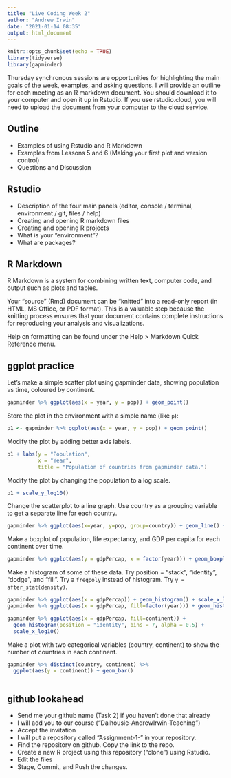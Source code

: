 ```yaml
---
title: "Live Coding Week 2"
author: "Andrew Irwin"
date: "2021-01-14 08:35"
output: html_document
---
```


```r
knitr::opts_chunk$set(echo = TRUE)
library(tidyverse)
library(gapminder)
```

Thursday synchronous sessions are opportunities for highlighting the main goals of the week, examples, and asking questions. I will provide an outline for each meeting as an R markdown document. You should download it to your computer and open it up in Rstudio. If you use rstudio.cloud, you will need to upload the document from your computer to the cloud service.

## Outline

* Examples of using Rstudio and R Markdown
* Examples from Lessons 5 and 6 (Making your first plot and version control)
* Questions and Discussion

## Rstudio

* Description of the four main panels (editor, console / terminal, environment / git, files / help)
* Creating and opening R markdown files
* Creating and opening R projects
* What is your "environment"?
* What are packages?

## R Markdown

R Markdown is a system for combining written text, computer code, and output such as plots and tables.

Your "source" (Rmd) document can be "knitted" into a read-only report (in HTML, MS Office, or PDF format). This is a valuable step because the knitting process ensures that your document contains complete instructions for reproducing your analysis and visualizations.

Help on formatting can be found under the Help > Markdown Quick Reference menu.


## ggplot practice

Let's make a simple scatter plot using gapminder data, showing population vs time, coloured by continent.

```r
gapminder %>% ggplot(aes(x = year, y = pop)) + geom_point()

```

Store the plot in the environment with a simple name (like `p`):

```r
p1 <- gapminder %>% ggplot(aes(x = year, y = pop)) + geom_point()


```

Modify the plot by adding better axis labels.

```r
p1 + labs(y = "Population", 
          x = "Year", 
          title = "Population of countries from gapminder data.")

```


Modify the plot by changing the population to a log scale.

```r
p1 + scale_y_log10()

```

Change the scatterplot to a line graph. Use country as a grouping variable to get a separate line for each country.


```r
gapminder %>% ggplot(aes(x=year, y=pop, group=country)) + geom_line() + scale_y_log10()

```

Make a boxplot of population, life expectancy, and GDP per capita for each continent over time.

```r
gapminder %>% ggplot(aes(y = gdpPercap, x = factor(year))) + geom_boxplot() + scale_y_log10()
```

Make a histogram of some of these data. Try position = "stack", "identity", "dodge", and "fill". Try a `freqpoly` instead of histogram. Try `y = after_stat(density)`.

```r
gapminder %>% ggplot(aes(x = gdpPercap)) + geom_histogram() + scale_x_log10()
gapminder %>% ggplot(aes(x = gdpPercap, fill=factor(year))) + geom_histogram() + scale_x_log10() # ugly

gapminder %>% ggplot(aes(x = gdpPercap, fill=continent)) + 
  geom_histogram(position = "identity", bins = 7, alpha = 0.5) + 
  scale_x_log10()

```

Make a plot with two categorical variables (country, continent) to show the number of countries in each continent.  

```r
gapminder %>% distinct(country, continent) %>%
  ggplot(aes(y = continent)) + geom_bar()
  
```


## github lookahead

* Send me your github name (Task 2) if you haven't done that already
* I will add you to our course ("Dalhousie-AndrewIrwin-Teaching")
* Accept the invitation
* I will put a repository called "Assignment-1-<github name>" in your repository.
* Find the repository on github. Copy the link to the repo.
* Create a new R project using this repository ("clone") using Rstudio.
* Edit the files
* Stage, Commit, and Push the changes.

